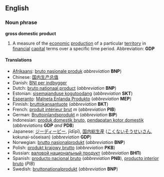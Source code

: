 ==English==
===Noun phrase===
'''gross domestic product'''

#A measure of the [[economic]] [[production]] of a particular [[territory]] in [[financial]] [[capital]] terms over a specific time period.  Abbreviation: '''GDP'''

====Translations====
*[[Afrikaans]]: [[bruto nasionale produk]] ''abbreviation'' '''BNP''')
*Chinese: [[国内生产总值]]
*Danish: [[BNI per indbygger]]
*Dutch: [[bruto nationaal product]] (''abbreviation'' '''BNP''')
*Estonian: [[sisemajanduse kogutoodang]] (''abbreviation'' '''SKT''')
*[[Esperanto]]: [[Malneta Enlanda Produkto]] (''abbreviation'' '''MEP''')
*Finnish: [[bruttokansantuote]] (''abbreviation'' '''BKT''')
*French: [[produit intérieur brut]] ''m'' (''abbreviation'' '''PIB''')
*German: [[Bruttoinlandsprodukt]] ''n'' (''abbreviation'' '''BIP''')
*Indonesian: [[produk domestik bruto]], [[pendapatan kotor domestik]] (''abbreviations'' '''GDP''' ''and'' '''PDB''')
*Japanese: [[ジーディーピー]], jīdīpī), [[国内]][[総生産]] ([[こくない]][[そうせいさん]], kokunai-sōseisan) (''abbreviation'' '''GDP''')
*Norwegian: [[brutto nasjonalprodukt]] (''abbreviation'' '''BNP''')
*Polish: [[produkt krajowy brutto]] (''abbreviation'' '''PKB''')
*Russian: [[валовой национальный продукт]] (''abbreviation'' '''ВНП''')
*Spanish: [[producto nacional bruto]] (''abbreviation'' '''PNB'''), [[producto interior bruto]] (''PIB'')
*Swedish: [[bruttonationalprodukt]] (''abbreviation'' '''BNP''')